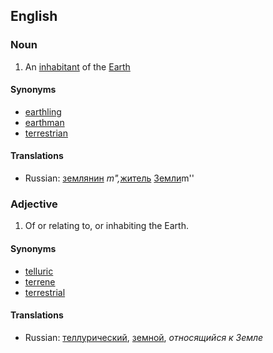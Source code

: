 ==English==
===Noun===
#An [[inhabitant]] of the [[Earth]]
====Synonyms====
*[[earthling]]
*[[earthman]]
*[[terrestrian]]
====Translations====
*Russian: [[землянин]] ''m", ''[[житель]] [[Земля|Земли]]'' ''m''
===Adjective===
#Of or relating to, or inhabiting the Earth.
====Synonyms====
*[[telluric]]
*[[terrene]]
*[[terrestrial]]
====Translations====
*Russian: [[теллурический]],  [[земной]], ''относящийся к Земле''